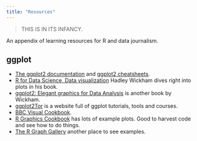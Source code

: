 ```yaml
---
title: "Resources"
---
```


> THIS IS IN ITS INFANCY.

An appendix of learning resources for R and data journalism.

## ggplot

-   [The ggplot2 documentation](https://ggplot2.tidyverse.org/reference/index.html) and [ggplot2 cheatsheets](https://github.com/rstudio/cheatsheets/blob/main/data-visualization-2.1.pdf).
-   [R for Data Science, Data visualization](https://r4ds.hadley.nz/data-visualize.html) Hadley Wickham dives right into plots in his book.
-   [ggplot2: Elegant graphics for Data Analysis](https://ggplot2-book.org/index.html) is another book by Wickham.
-   [ggplot2Tor](https://ggplot2tor.com/) is a website full of ggplot tutorials, tools and courses.
-   [BBC Visual Cookbook](https://bbc.github.io/rcookbook/).
-   [R Graphics Cookbook](https://r-graphics.org/) has lots of example plots. Good to harvest code and see how to do things.
-   [The R Graph Gallery](https://www.r-graph-gallery.com/) another place to see examples.


